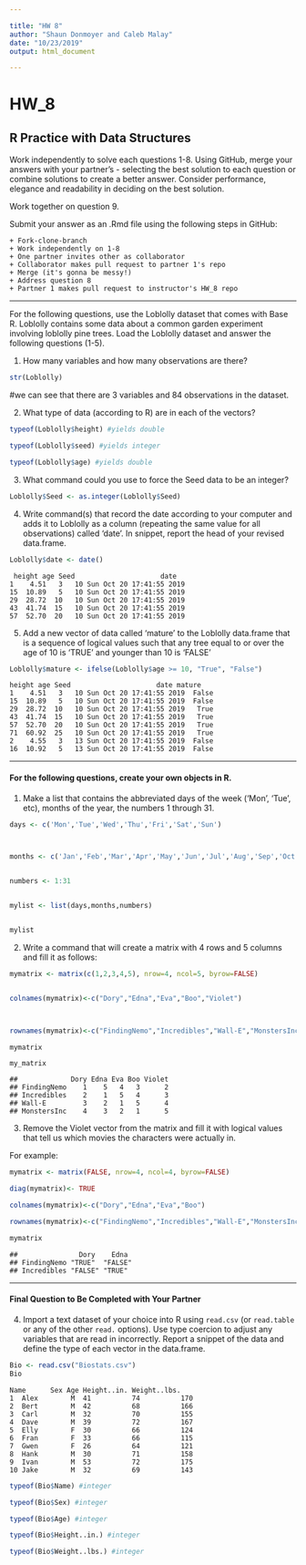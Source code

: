```yaml
---

title: "HW 8"
author: "Shaun Donmoyer and Caleb Malay"
date: "10/23/2019"
output: html_document

---
```



# HW_8
## R Practice with Data Structures

Work independently to solve each questions 1-8. Using GitHub, merge your answers with your partner's - selecting the best solution to each question or combine solutions to create a better answer.  Consider performance, elegance and readability in deciding on the best solution.

Work together on question 9.

Submit your answer as an .Rmd file using the following steps in GitHub:  

    + Fork-clone-branch 
    + Work independently on 1-8  
    + One partner invites other as collaborator  
    + Collaborator makes pull request to partner 1's repo  
    + Merge (it's gonna be messy!)  
    + Address question 8 
    + Partner 1 makes pull request to instructor's HW_8 repo  

***
For the following questions, use the Loblolly dataset that comes with Base R. Loblolly contains some data about a common garden experiment involving loblolly pine trees. Load the Loblolly dataset and answer the following questions (1-5).

1.  How many variables and how many observations are there?

``` r
str(Loblolly)
```


#we can see that there are 3 variables and 84 observations in the dataset.

2.  What type of data (according to R) are in each of the vectors?

``` r
typeof(Loblolly$height) #yields double
```

``` r
typeof(Loblolly$seed) #yields integer
```

```r
typeof(Loblolly$age) #yields double
```

3.  What command could you use to force the Seed data to be an integer?
``` r
Loblolly$Seed <- as.integer(Loblolly$Seed)
```


4.  Write command(s) that record the date according to your computer and
    adds it to Loblolly as a column (repeating the same value for all
    observations) called ‘date’. In snippet, report the head of your
    revised data.frame.

``` r
Loblolly$date <- date()
```

```
 height age Seed                     date 
1    4.51   3   10 Sun Oct 20 17:41:55 2019  
15  10.89   5   10 Sun Oct 20 17:41:55 2019  
29  28.72  10   10 Sun Oct 20 17:41:55 2019   
43  41.74  15   10 Sun Oct 20 17:41:55 2019   
57  52.70  20   10 Sun Oct 20 17:41:55 2019   
```


5.  Add a new vector of data called ‘mature’ to the Loblolly data.frame
    that is a sequence of logical values such that any tree equal to or
    over the age of 10 is ‘TRUE’ and younger than 10 is ‘FALSE’

```r
Loblolly$mature <- ifelse(Loblolly$age >= 10, "True", "False")
```

```
height age Seed                     date mature
1    4.51   3   10 Sun Oct 20 17:41:55 2019  False
15  10.89   5   10 Sun Oct 20 17:41:55 2019  False
29  28.72  10   10 Sun Oct 20 17:41:55 2019   True
43  41.74  15   10 Sun Oct 20 17:41:55 2019   True
57  52.70  20   10 Sun Oct 20 17:41:55 2019   True
71  60.92  25   10 Sun Oct 20 17:41:55 2019   True
2    4.55   3   13 Sun Oct 20 17:41:55 2019  False
16  10.92   5   13 Sun Oct 20 17:41:55 2019  False
```

------------------------------------------------------------------------
#### For the following questions, create your own objects in R.

1.  Make a list that contains the abbreviated days of the week (‘Mon’,
    ‘Tue’, etc), months of the year, the numbers 1 through 31.


```r
days <- c('Mon','Tue','Wed','Thu','Fri','Sat','Sun')



months <- c('Jan','Feb','Mar','Apr','May','Jun','Jul','Aug','Sep','Oct','Nov','Dec')


numbers <- 1:31


mylist <- list(days,months,numbers)


mylist
```    


2.  Write a command that will create a matrix with 4 rows and 5 columns
    and fill it as follows:
```r
mymatrix <- matrix(c(1,2,3,4,5), nrow=4, ncol=5, byrow=FALSE) 


colnames(mymatrix)<-c("Dory","Edna","Eva","Boo","Violet")



rownames(mymatrix)<-c("FindingNemo","Incredibles","Wall-E","MonstersInc")

mymatrix
```


<!-- -->

    my_matrix

    ##             Dory Edna Eva Boo Violet
    ## FindingNemo    1    5   4   3      2
    ## Incredibles    2    1   5   4      3
    ## Wall-E         3    2   1   5      4
    ## MonstersInc    4    3   2   1      5

3. Remove the Violet vector from the matrix and fill it with logical values that tell us which movies the characters were actually in.

For example:
```r
mymatrix <- matrix(FALSE, nrow=4, ncol=4, byrow=FALSE)

diag(mymatrix)<- TRUE

colnames(mymatrix)<-c("Dory","Edna","Eva","Boo")

rownames(mymatrix)<-c("FindingNemo","Incredibles","Wall-E","MonstersInc")

mymatrix
```

<!-- -->

    ##               Dory    Edna   
    ## FindingNemo "TRUE"  "FALSE"
    ## Incredibles "FALSE" "TRUE"

    
***
#### Final Question to Be Completed with Your Partner
4. Import a text dataset of your choice into R using `read.csv` (or `read.table` or any of the other `read.` options). Use type coercion to adjust any variables that are read in incorrectly.  Report a snippet of the data and define the type of each vector in the data.frame.

```r
Bio <- read.csv("Biostats.csv")
Bio
```
```
Name      Sex Age Height..in. Weight..lbs.
1  Alex        M  41          74          170
2  Bert        M  42          68          166
3  Carl        M  32          70          155
4  Dave        M  39          72          167
5  Elly        F  30          66          124
6  Fran        F  33          66          115
7  Gwen        F  26          64          121
8  Hank        M  30          71          158
9  Ivan        M  53          72          175
10 Jake        M  32          69          143
```


```r
typeof(Bio$Name) #integer
```

```r
typeof(Bio$Sex) #integer
```

```r
typeof(Bio$Age) #integer
```

```r
typeof(Bio$Height..in.) #integer
```

```r
typeof(Bio$Weight..lbs.) #integer
```



